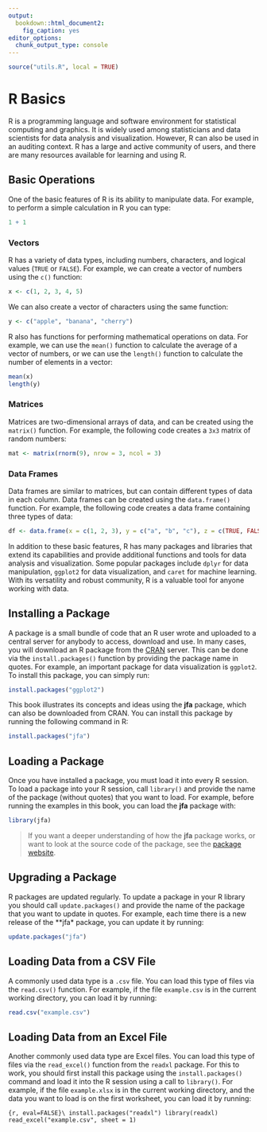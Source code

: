 ```yaml
---
output:
  bookdown::html_document2:
    fig_caption: yes
editor_options:
  chunk_output_type: console
---
```


```r
source("utils.R", local = TRUE)
```

# R Basics {#CHAPTER-R-BASICS}

R is a programming language and software environment for statistical computing
and graphics. It is widely used among statisticians and data scientists for data
analysis and visualization. However, R can also be used in an auditing context.
R has a large and active community of users, and there are many resources
available for learning and using R.

## Basic Operations

One of the basic features of R is its ability to manipulate data. For example,
to perform a simple calculation in R you can type:

```r
1 + 1
```

### Vectors

R has a variety of data types, including numbers, characters, and logical values
(`TRUE` or `FALSE`). For example, we can create a vector of numbers using the
`c()` function:

```r
x <- c(1, 2, 3, 4, 5)
```

We can also create a vector of characters using the same function:

```r
y <- c("apple", "banana", "cherry")
```

R also has functions for performing mathematical operations on data. For
example, we can use the `mean()` function to calculate the average of a vector
of numbers, or we can use the `length()` function to calculate the number of
elements in a vector:

```r
mean(x)
length(y)
```

### Matrices

Matrices are two-dimensional arrays of data, and can be created using the
`matrix()` function. For example, the following code creates a `3x3` matrix of
random numbers:

```r
mat <- matrix(rnorm(9), nrow = 3, ncol = 3)
```

### Data Frames

Data frames are similar to matrices, but can contain different types of data in
each column. Data frames can be created using the `data.frame()` function. For
example, the following code creates a data frame containing three types of
data: 

```r
df <- data.frame(x = c(1, 2, 3), y = c("a", "b", "c"), z = c(TRUE, FALSE, TRUE))
```

In addition to these basic features, R has many packages and libraries that
extend its capabilities and provide additional functions and tools for data
analysis and visualization. Some popular packages include `dplyr` for data
manipulation, `ggplot2` for data visualization, and `caret` for machine
learning. With its versatility and robust community, R is a valuable tool for
anyone working with data.

## Installing a Package

A package is a small bundle of code that an R user wrote and uploaded to a
central server for anybody to access, download and use. In many cases, you will
download an R package from the [CRAN](http://cran.r-project.org/) server. This
can be done via the `install.packages()` function by providing the package name
in quotes. For example, an important package for data visualization is
`ggplot2`. To install this package, you can simply run:

```r
install.packages("ggplot2")
```

This book illustrates its concepts and ideas using the **jfa** package, which
can also be downloaded from CRAN. You can install this package by running the
following command in R:

```r
install.packages("jfa")
```

## Loading a Package

Once you have installed a package, you must load it into every R session. To
load a package into your R session, call `library()` and provide the name of the
package (without quotes) that you want to load. For example, before running the
examples in this book, you can load the **jfa** package with:

```r
library(jfa)
```

> If you want a deeper understanding of how the **jfa** package works, or want
to look at the source code of the package, see the
[package website](https://koenderks.github.io/jfa/).

## Upgrading a Package

R packages are updated regularly. To update a package in your R library you
should call `update.packages()` and provide the name of the package that you
want to update in quotes. For example, each time there is a new release of the
**jfa* package, you can update it by running:

```r
update.packages("jfa")
```

## Loading Data from a CSV File

A commonly used data type is a `.csv` file. You can load this type of files
via the `read.csv()` function. For example, if the file `example.csv` is in
the current working directory, you can load it by running:

```r
read.csv("example.csv")
```

## Loading Data from an Excel File

Another commonly used data type are Excel files. You can load this type of files
via the `read_excel()` function from the `readxl` package. For this to work, you
should first install this package using the `install.packages()` command and
load it into the R session using a call to `library()`. For example, if the file
`example.xlsx` is in the current working directory, and the data you want to
load is on the first worksheet, you can load it by running:

```{r, eval=FALSE}\
install.packages("readxl")
library(readxl)
read_excel("example.csv", sheet = 1)
```
